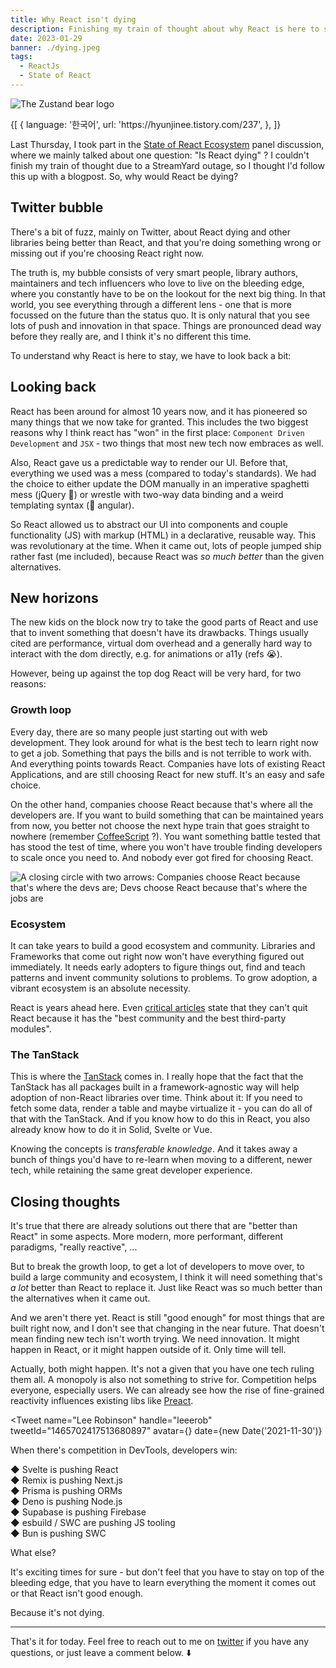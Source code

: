 ```yaml
---
title: Why React isn't dying
description: Finishing my train of thought about why React is here to stay (for now).
date: 2023-01-29
banner: ./dying.jpeg
tags:
  - ReactJs
  - State of React
---
```



<img src="./dying.jpeg" alt="The Zustand bear logo" />

<Attribution
  name="Silvestri Matteo"
  url="https://unsplash.com/@silvestrimatteo"
/>

<Translations>
  {[
    {
      language: '한국어',
      url: 'https://hyunjinee.tistory.com/237',
    },
  ]}
</Translations>

Last Thursday, I took part in the [State of React Ecosystem](https://www.youtube.com/watch?v=_nGuk2Gs2oc) panel discussion, where we mainly talked about one question: "Is React dying" ? I couldn't finish my train of thought due to a StreamYard outage, so I thought I'd follow this up with a blogpost. So, why would React be dying?

## Twitter bubble

There's a bit of fuzz, mainly on Twitter, about React dying and other libraries being better than React, and that you're doing something wrong or missing out if you're choosing React right now.

The truth is, my bubble consists of very smart people, library authors, maintainers and tech influencers who love to live on the bleeding edge, where you constantly have to be on the lookout for the next big thing. In that world, you see everything through a different lens - one that is more focussed on the future than the status quo. It is only natural that you see lots of push and innovation in that space. Things are pronounced dead way before they really are, and I think it's no different this time.

To understand why React is here to stay, we have to look back a bit:

## Looking back

React has been around for almost 10 years now, and it has pioneered so many things that we now take for granted. This includes the two biggest reasons why I think react has "won" in the first place: `Component Driven Development` and `JSX` - two things that most new tech now embraces as well.

Also, React gave us a predictable way to render our UI. Before that, everything we used was a mess (compared to today's standards). We had the choice to either update the DOM manually in an imperative spaghetti mess (jQuery 👀) or wrestle with two-way data binding and a weird templating syntax (👋 angular).

So React allowed us to abstract our UI into components and couple functionality (JS) with markup (HTML) in a declarative, reusable way. This was revolutionary at the time. When it came out, lots of people jumped ship rather fast (me included), because React was _so much better_ than the given alternatives.

## New horizons

The new kids on the block now try to take the good parts of React and use that to invent something that doesn't have its drawbacks. Things usually cited are performance, virtual dom overhead and a generally hard way to interact with the dom directly, e.g. for animations or a11y (refs 😭).

However, being up against the top dog React will be very hard, for two reasons:

### Growth loop

Every day, there are so many people just starting out with web development. They look around for what is the best tech to learn right now to get a job. Something that pays the bills and is not terrible to work with. And everything points towards React. Companies have lots of existing React Applications, and are still choosing React for new stuff. It's an easy and safe choice.

On the other hand, companies choose React because that's where all the developers are. If you want to build something that can be maintained years from now, you better not choose the next hype train that goes straight to nowhere (remember [CoffeeScript](https://coffeescript.org/) ?). You want something battle tested that has stood the test of time, where you won't have trouble finding developers to scale once you need to. And nobody ever got fired for choosing React.

<img
  alt="A closing circle with two arrows: Companies choose React because that's where the devs are; Devs choose React because that's where the jobs are"
  src="./growth-loop.png"
/>

### Ecosystem

It can take years to build a good ecosystem and community. Libraries and Frameworks that come out right now won't have everything figured out immediately. It needs early adopters to figure things out, find and teach patterns and invent community solutions to problems. To grow adoption, a vibrant ecosystem is an absolute necessity.

React is years ahead here. Even [critical articles](https://marmelab.com/blog/2022/09/20/react-i-love-you.html#i-cant-quit-you-baby) state that they can't quit React because it has the "best community and the best third-party modules".

### The TanStack

This is where the [TanStack](https://tanstack.com/) comes in. I really hope that the fact that the TanStack has all packages built in a framework-agnostic way will help adoption of non-React libraries over time. Think about it: If you need to fetch some data, render a table and maybe virtualize it - you can do all of that with the TanStack. And if you know how to do this in React, you also already know how to do it in Solid, Svelte or Vue.

Knowing the concepts is _transferable knowledge_. And it takes away a bunch of things you'd have to re-learn when moving to a different, newer tech, while retaining the same great developer experience.

## Closing thoughts

It's true that there are already solutions out there that are "better than React" in some aspects. More modern, more performant, different paradigms, "really reactive", ...

But to break the growth loop, to get a lot of developers to move over, to build a large community and ecosystem, I think it will need something that's _a lot_ better than React to replace it. Just like React was so much better than the alternatives when it came out.

And we aren't there yet. React is still "good enough" for most things that are built right now, and I don't see that changing in the near future. That doesn't mean finding new tech isn't worth trying. We need innovation. It might happen in React, or it might happen outside of it. Only time will tell.

Actually, both might happen. It's not a given that you have one tech ruling them all. A monopoly is also not something to strive for. Competition helps everyone, especially users. We can already see how the rise of fine-grained reactivity influences existing libs like [Preact](https://preactjs.com/guide/v10/signals/).

<Tweet
  name="Lee Robinson"
  handle="leeerob"
  tweetId="1465702417513680897"
  avatar={<AvatarLeeerob />}
  date={new Date('2021-11-30')}
>
  <p>When there's competition in DevTools, developers win:</p>
  <p>
    ◆ Svelte is pushing React
    <br />◆ Remix is pushing Next.js
    <br />◆ Prisma is pushing ORMs
    <br />◆ Deno is pushing Node.js
    <br />◆ Supabase is pushing Firebase
    <br />◆ esbuild / SWC are pushing JS tooling
    <br />◆ Bun is pushing SWC
  </p>
  <p>What else?</p>
</Tweet>

It's exciting times for sure - but don't feel that you have to stay on top of the bleeding edge, that you have to learn everything the moment it comes out or that React isn't good enough.

Because it's not dying.

---

That's it for today. Feel free to reach out to me on [twitter](https://twitter.com/tkdodo)
if you have any questions, or just leave a comment below. ⬇️

<Comments />
